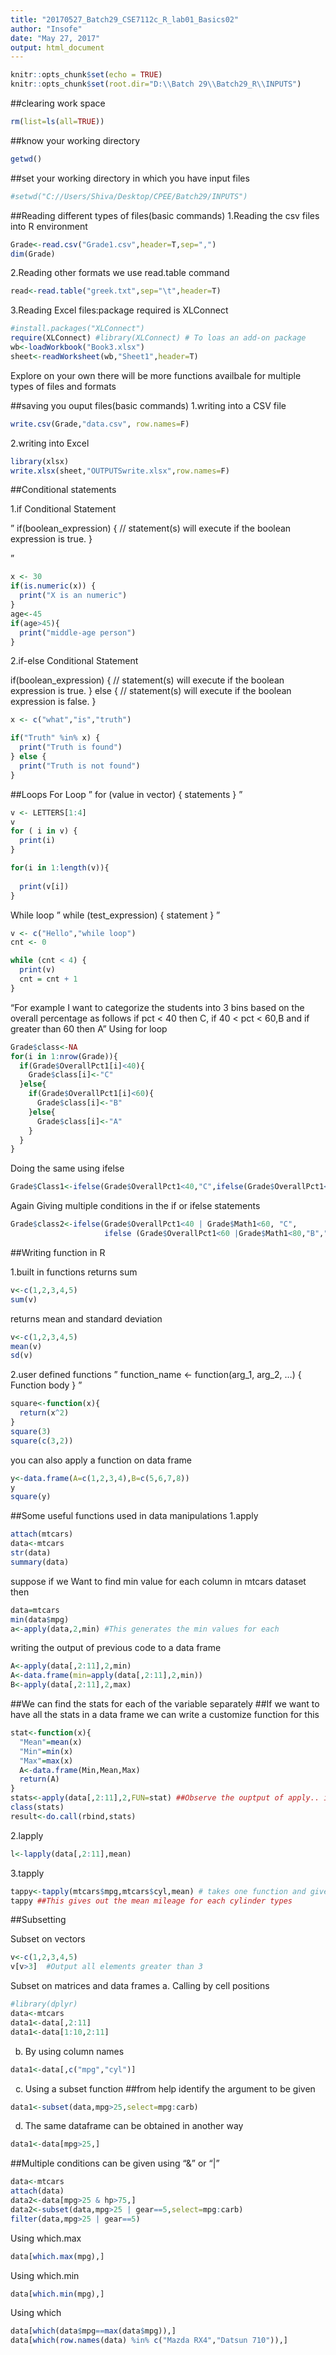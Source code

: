 ---
title: "20170527_Batch29_CSE7112c_R_lab01_Basics02"
author: "Insofe"
date: "May 27, 2017"
output: html_document
---

```{r setup, include=FALSE}
knitr::opts_chunk$set(echo = TRUE)
knitr::opts_chunk$set(root.dir="D:\\Batch 29\\Batch29_R\\INPUTS")
```


##clearing work space

```{r cars}
rm(list=ls(all=TRUE))
```

##know your working directory
```{r}
getwd()
```

##set your working directory in which you have input files
```{r}
#setwd("C://Users/Shiva/Desktop/CPEE/Batch29/INPUTS")
```

##Reading different types of files(basic commands)
1.Reading the csv files into R environment

```{r}
Grade<-read.csv("Grade1.csv",header=T,sep=",")
dim(Grade)
```

2.Reading other formats we use read.table command

```{r}
read<-read.table("greek.txt",sep="\t",header=T)

```

3.Reading Excel files:package required is XLConnect

```{r}
#install.packages("XLConnect")
require(XLConnect) #library(XLConnect) # To loas an add-on package
wb<-loadWorkbook("Book3.xlsx")
sheet<-readWorksheet(wb,"Sheet1",header=T)
```

Explore on your own there will be more functions availbale for multiple types of files and formats



##saving you ouput files(basic commands)
1.writing into a CSV file
```{r}
write.csv(Grade,"data.csv", row.names=F)


```
2.writing into Excel
```{r}
library(xlsx)
write.xlsx(sheet,"OUTPUTSwrite.xlsx",row.names=F)

```

##Conditional statements

1.if Conditional Statement

"
if(boolean_expression) {
   // statement(s) will execute if the boolean expression is true.
}

"
```{r}
x <- 30
if(is.numeric(x)) {
  print("X is an numeric")
}
age<-45
if(age>45){
  print("middle-age person")
}
```

2.if-else Conditional Statement

if(boolean_expression) 
{
   // statement(s) will execute if the boolean expression is true.
} 
else 
{
// statement(s) will execute if the boolean expression is false.
}

```{r}
x <- c("what","is","truth")

if("Truth" %in% x) {
  print("Truth is found")
} else {
  print("Truth is not found")
}
```

##Loops
For Loop
"
for (value in vector) {
  statements
}
"

```{r}
v <- LETTERS[1:4]
v
for ( i in v) {
  print(i)
}

for(i in 1:length(v)){
  
  print(v[i])
}
```

While loop
"
while (test_expression) {
   statement
}
"
```{r}
v <- c("Hello","while loop")
cnt <- 0

while (cnt < 4) {
  print(v)
  cnt = cnt + 1
}
```


"For example I want to categorize the students into 3 bins based on the overall percentage as follows
if pct < 40 then C, if 40 < pct < 60,B and if greater than 60 then A
"
Using for loop
```{r}


Grade$class<-NA
for(i in 1:nrow(Grade)){
  if(Grade$OverallPct1[i]<40){
    Grade$class[i]<-"C"
  }else{
    if(Grade$OverallPct1[i]<60){
      Grade$class[i]<-"B"
    }else{
      Grade$class[i]<-"A"
    }
  }
}
```

Doing the same using ifelse
```{r}
Grade$Class1<-ifelse(Grade$OverallPct1<40,"C",ifelse(Grade$OverallPct1<60,"B","A"))

```

Again Giving multiple conditions in the if or ifelse statements
```{r}
Grade$class2<-ifelse(Grade$OverallPct1<40 | Grade$Math1<60, "C",
                     ifelse (Grade$OverallPct1<60 |Grade$Math1<80,"B","A")) ##for "and" use "&"
```


##Writing function in R

1.built in functions
returns sum
```{r}
v<-c(1,2,3,4,5)
sum(v)
```
returns mean and standard deviation
```{r}
v<-c(1,2,3,4,5)
mean(v)
sd(v)
```

2.user defined functions
"
function_name <- function(arg_1, arg_2, ...) {
   Function body 
}
"
```{r}
square<-function(x){
  return(x^2)
}
square(3)
square(c(3,2))
```

you can also apply a function on data frame
```{r}
y<-data.frame(A=c(1,2,3,4),B=c(5,6,7,8))
y
square(y)
```


##Some useful functions used in data manipulations
1.apply

```{r}
attach(mtcars)
data<-mtcars
str(data)
summary(data)
```

suppose if we Want to find min value for each column in mtcars dataset then
```{r}
data=mtcars
min(data$mpg)
a<-apply(data,2,min) #This generates the min values for each 

```

writing the output of previous code to a data frame
```{r}
A<-apply(data[,2:11],2,min)
A<-data.frame(min=apply(data[,2:11],2,min))
B<-apply(data[,2:11],2,max)
```


##We can find the stats for each of the variable separately
##If we want to have all the stats in a data frame we can write a customize function for this
```{r}
stat<-function(x){
  "Mean"=mean(x)
  "Min"=min(x)
  "Max"=max(x)
  A<-data.frame(Min,Mean,Max)
  return(A)
}
stats<-apply(data[,2:11],2,FUN=stat) ##Observe the ouptput of apply.. it is a list
class(stats)
result<-do.call(rbind,stats)
```

2.lapply
```{r}
l<-lapply(data[,2:11],mean) 
```
3.tapply
```{r}
tappy<-tapply(mtcars$mpg,mtcars$cyl,mean) # takes one function and gives the values and not a dataframe
tappy ##This gives out the mean mileage for each cylinder types
```

##Subsetting

Subset on vectors

```{r}
v<-c(1,2,3,4,5)
v[v>3]  #Output all elements greater than 3
```

Subset on matrices and data frames
a. Calling by cell positions
```{r}
#library(dplyr)
data<-mtcars
data1<-data[,2:11]
data1<-data[1:10,2:11]
```

b. By using column names
```{r}
data1<-data[,c("mpg","cyl")]
```

c. Using a subset function ##from help identify the argument to be given
```{r}
data1<-subset(data,mpg>25,select=mpg:carb)
```

d. The same dataframe can be obtained in another way
```{r}
data1<-data[mpg>25,]
```

##Multiple conditions can be given using "&" or "|"
```{r}
data<-mtcars
attach(data)
data2<-data[mpg>25 & hp>75,]
data2<-subset(data,mpg>25 | gear==5,select=mpg:carb)
filter(data,mpg>25 | gear==5)
```

Using which.max
```{r}
data[which.max(mpg),]
```

Using which.min
```{r}
data[which.min(mpg),]
```

Using which

```{r}
data[which(data$mpg==max(data$mpg)),]
data[which(row.names(data) %in% c("Mazda RX4","Datsun 710")),]
```


